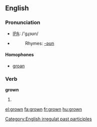 ==English==

===Pronunciation===
*[[w:IPA|IPA]]: /'gɻɔʊn/
*{{audio|en-us-grown.ogg|Audio (US)}}
*:Rhymes: [[Rhymes:English:-əʊn|-əʊn]]

====Homophones====
*[[groan]]

===Verb===
'''grown'''
# {{past participle of|grow}}

[[Category:English irregulat past participles]]

[[el:grown]]
[[fa:grown]]
[[fr:grown]]
[[hu:grown]]